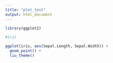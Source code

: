 ```yaml
---
title: "plot_test"
output: html_document
---
```


```r
library(ggplot2)

#iris

ggplot(iris, aes(Sepal.Length, Sepal.Width)) +
  geom_point() +
  liu_theme()

```
